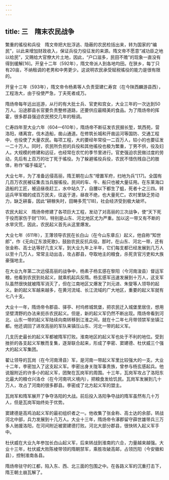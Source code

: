 ```yaml
---
---
---
```

title: 三　隋末农民战争
---




繁重的徭役和兵役　隋文帝把大批浮逃、隐蔽的农民检括出来，转为国家的“编民”，以此来增加财政收入，保证兵役力役征发的来源。隋文帝不愿意“减功臣之地以给民”，又赐给大官僚大片土地，因此，“户口滋多，民田不赡”的现象一直没有得到缓解[16]。开皇十二年（592年），隋文帝派人到各地均田。在狭乡，每丁只有20亩，不纳租调的老男和中男更少。这说明农民承受赋税徭役的能力是很有限的。

开皇十三年（593年），隋文帝令杨素等人负责营建仁寿宫（在今陕西麟游县西），工程浩大，由于役使严急，丁夫死者成万。

隋炀帝每年远出巡游，从行的有大批士兵、官吏和宫女，大业三年的一次达到50万人。沿途郡县长官要负责整修道路，还要供应最精美的食品。为了隋炀帝的挥霍，很多郡县强迫农民预交几年的租调。

仁寿四年至大业六年（604—610年），隋炀帝不断征发农民掘长堑，筑西苑，营洛阳，缮离宫，伐木造船，凿山通道。在修筑长城和开凿运河等国防、交通工程中，也役使了大量农民。每项工程，大的要经年常役一二百万人，较小的也要征发一二十万人。同时，农民所负担的兵役和其他徭役也极为繁重，丁男不供，役及妇人。大规模的修建和远征，也经常在农忙的季节里进行。官吏强迫农民做过度的劳动，先后有上百万的壮丁死于徭役。为了躲避徭役兵役，农民不惜伤残自己的肢体，称作“福手福足”。

大业七年，为了准备远侵高丽，隋王朝在山东“增置军府，扫地为兵”[17]。全国有几百万农民被征集去当兵服徭役。民间的车、牛、船只也被大量征用。在东莱海口造船的工匠，被迫昼夜赶工，水中站久了，自腰以下都生了蛆，死者十之三四。转运兵甲军粮的成百万民夫，往返于道，昼夜不绝，也大量死亡。农村里缺乏劳动力，缺乏耕畜，因此“耕稼失时，田畴多荒”[18]，社会经济受到极大破坏。

农民大起义　隋炀帝修建了各项巨大工程，发动了对高丽的三次战争，使“天下死于役而家伤于财”[19]，特别是山东、河北地区尤为严重。加以这一带又有不断的水旱灾荒，因此，农民起义首先从这里爆发。

大业七年（611年），王薄领导农民在长白山（在今山东章丘）起义，他自称“知世郎”，作《无向辽东浪死歌》，鼓励农民反抗兵役。那时，在山东、河北一带，还有张金称、高士达等好几支义军，到大业九年上半年，它们每支都已经发展到几万人以至十几万人，常常主动出击，攻占郡县，夺取地主的粮食，杀死贪官污吏和大族豪强地主。

在大业九年第二次远侵高丽的战争中，杨素子杨玄感在黎阳（今河南浚县）督运军粮，他看到农民到处起义，就乘机起兵反隋。杨玄感军迅速发展到十万人，这支军队虽然很快就被隋军消灭了，但在江南地区又爆发了刘元进、朱燮等人领导的起义。新的起义军越来越多，在黄河流域、长江流域的广大地区，重要的起义军就有七八十支。

大业十一年，隋炀帝令郡县、驿亭、村坞修城筑堡，把农民迁入城堡里居住，想用坚壁清野的办法来扼杀农民起义。但是，新的起义军仍然不断出现。隋炀帝看到河北、山东一带的起义军陆续向南转移到江淮之间，就在十二年七月带领禁军坐镇江都。他还调回了进攻高丽的军队来镇压山东、河北一带的起义军。

几支历史最长的起义军都被隋军打败。淮南地区的起义军也处于不利的地位。受到挫折的各支起义军散而复集，逐渐联合起来，形成了李密、窦建德、杜伏威三个强大的起义军集团。

翟让领导的瓦岗（在今河南滑县）军，是河南一带起义军里比较强大的一支。大业十二年，李密加入了这支起义军。李密出身关陇军事贵族，曾参与杨玄感起兵。他说服附近的许多小的起义军，团聚在瓦岗军的周围。十三年，瓦岗军攻占了洛阳东北最大的粮仓兴洛仓（在今河南巩义境内），把粮食发给饥民。瓦岗军发展到几十万人，攻占了河南的很多郡县。李密成了北方起义军的盟主。

瓦岗军和隋军展开了争夺洛阳的大战。前后投入洛阳争夺战的隋军虽然有几十万人，但是瓦岗军始终处于优势。

窦建德是高鸡泊起义军的最初组织者之一。他收集了张金称、高士达的余部，转战河北中部，兵力发展到十几万人。大业十三年，隋炀帝令涿郡留守薛世雄带兵三万多人驰援洛阳，在河间附近被窦建德打败。河北大部分郡县，很快转入起义军手中。

杜伏威在大业九年参加长白山起义军，后来转战到淮南的六合，力量越来越强。大业十三年，杜伏威大败陈棱带领的隋朝禁军，乘胜攻破高邮，占领历阳（今安徽和县），控制淮南各县。

隋炀帝驻守的江都，陷入东、西、北三面的包围之中。在各路义军的沉重打击下，隋王朝土崩瓦解了。